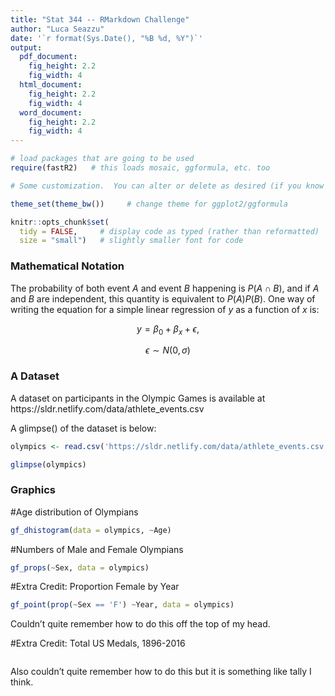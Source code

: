 ```yaml
---
title: "Stat 344 -- RMarkdown Challenge"
author: "Luca Seazzu"
date: '`r format(Sys.Date(), "%B %d, %Y")`'
output: 
  pdf_document:
    fig_height: 2.2
    fig_width: 4
  html_document:
    fig_height: 2.2
    fig_width: 4
  word_document:
    fig_height: 2.2
    fig_width: 4
---
```


```r
# load packages that are going to be used
require(fastR2)   # this loads mosaic, ggformula, etc. too

# Some customization.  You can alter or delete as desired (if you know what you are doing).

theme_set(theme_bw())     # change theme for ggplot2/ggformula

knitr::opts_chunk$set(
  tidy = FALSE,     # display code as typed (rather than reformatted)
  size = "small")   # slightly smaller font for code
```


<!-- Some macros to make mathematics easier -->

\newcommand{\Prob}{\mathrm{P}}
\newcommand{\intersect}{\;\cap\;}
\newcommand{\union}{\operatorname{\cup}}
\newcommand{\E}{\operatorname{E}}
\newcommand{\Var}{\operatorname{Var}}
\newcommand{\SD}{\operatorname{SD}}

<!-- Put your work below here.  Put text in text chunks, code in R chunks. -->

### Mathematical Notation   

The probability of both event $A$ and event $B$ happening is $P(A \cap B)$, and if $A$ and $B$ are independent, this quantity is equivalent to $P(A)P(B)$.
One way of writing the equation for a simple linear regression of $y$ as a function of $x$ is:

$$y = \beta_0 + \beta_x + \epsilon,$$

$$\epsilon \sim N(0, \sigma)$$

### A Dataset

A dataset on participants in the Olympic Games is available at https://sldr.netlify.com/data/athlete_events.csv

A glimpse() of the dataset is below:

```r
olympics <- read.csv('https://sldr.netlify.com/data/athlete_events.csv')
```


```r
glimpse(olympics)
```

### Graphics

#Age distribution of Olympians
```r
gf_dhistogram(data = olympics, ~Age)
```

#Numbers of Male and Female Olympians
```r
gf_props(~Sex, data = olympics)
```

#Extra Credit: Proportion Female by Year
```r
gf_point(prop(~Sex == 'F') ~Year, data = olympics)
```
Couldn't quite remember how to do this off the top of my head.

#Extra Credit: Total US Medals, 1896-2016
```r

```

Also couldn't quite remember how to do this but it is something like tally I think.



  
